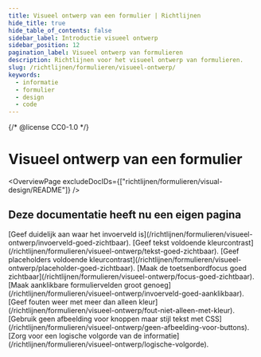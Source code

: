 ```yaml
---
title: Visueel ontwerp van een formulier | Richtlijnen
hide_title: true
hide_table_of_contents: false
sidebar_label: Introductie visueel ontwerp
sidebar_position: 12
pagination_label: Visueel ontwerp van formulieren
description: Richtlijnen voor het visueel ontwerp van formulieren.
slug: /richtlijnen/formulieren/visueel-ontwerp/
keywords:
  - informatie
  - formulier
  - design
  - code
---
```


{/* @license CC0-1.0 */}


# Visueel ontwerp van een formulier

<OverviewPage excludeDocIDs={["richtlijnen/formulieren/visual-design/README"]} />

## Deze documentatie heeft nu een eigen pagina

<FragmentRedirect id="geef-duidelijk-aan-waar-een-invoerveld-is">
  [Geef duidelijk aan waar het invoerveld is](/richtlijnen/formulieren/visueel-ontwerp/invoerveld-goed-zichtbaar).
</FragmentRedirect>
<FragmentRedirect id="geef-tekst-voldoende-kleurcontrast">
  [Geef tekst voldoende kleurcontrast](/richtlijnen/formulieren/visueel-ontwerp/tekst-goed-zichtbaar).
</FragmentRedirect>
<FragmentRedirect id="geef-placeholders-voldoende-kleurcontrast">
  [Geef placeholders voldoende kleurcontrast](/richtlijnen/formulieren/visueel-ontwerp/placeholder-goed-zichtbaar).
</FragmentRedirect>
<FragmentRedirect id="maak-toetsenbord-focus-goed-zichtbaar">
  [Maak de toetsenbordfocus goed zichtbaar](/richtlijnen/formulieren/visueel-ontwerp/focus-goed-zichtbaar).
</FragmentRedirect>
<FragmentRedirect id="maak-aanklikbare-formuliervelden-groot-genoeg">
  [Maak aanklikbare formuliervelden groot genoeg](/richtlijnen/formulieren/visueel-ontwerp/invoerveld-goed-aanklikbaar).
</FragmentRedirect>
<FragmentRedirect id="geef-fouten-weer-met-meer-dan-alleen-kleur">
  [Geef fouten weer met meer dan alleen kleur](/richtlijnen/formulieren/visueel-ontwerp/fout-niet-alleen-met-kleur).
</FragmentRedirect>
<FragmentRedirect id="gebruik-geen-afbeelding-voor-knoppen-maar-stijl-tekst-met-css">
  [Gebruik geen afbeelding voor knoppen maar stijl tekst met
  CSS](/richtlijnen/formulieren/visueel-ontwerp/geen-afbeelding-voor-buttons).
</FragmentRedirect>
<FragmentRedirect id="zorg-voor-een-logische-volgorde-van-de-informatie">
  [Zorg voor een logische volgorde van de informatie](/richtlijnen/formulieren/visueel-ontwerp/logische-volgorde).
</FragmentRedirect>

<FormFooterInfo />
